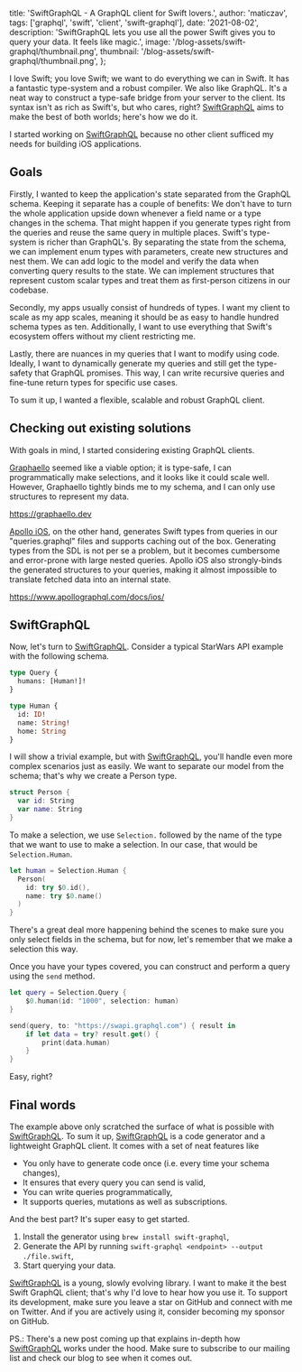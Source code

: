 
  title: 'SwiftGraphQL - A GraphQL client for Swift lovers.',
  author: 'maticzav',
  tags: ['graphql', 'swift', 'client', 'swift-graphql'],
  date: '2021-08-02',
  description:
    'SwiftGraphQL lets you use all the power Swift gives you to query your data. It feels like magic.',
  image: '/blog-assets/swift-graphql/thumbnail.png',
  thumbnail: '/blog-assets/swift-graphql/thumbnail.png',
};


I love Swift; you love Swift; we want to do everything we can in Swift. It has a fantastic type-system and a robust compiler. We also like GraphQL. It's a neat way to construct a type-safe bridge from your server to the client. Its syntax isn't as rich as Swift's, but who cares, right? [SwiftGraphQL](https://swift-graphql.com) aims to make the best of both worlds; here's how we do it.

I started working on [SwiftGraphQL](https://swift-graphql.com) because no other client sufficed my needs for building iOS applications.

## Goals

Firstly, I wanted to keep the application's state separated from the GraphQL schema. Keeping it separate has a couple of benefits:
We don't have to turn the whole application upside down whenever a field name or a type changes in the schema. That might happen if you generate types right from the queries and reuse the same query in multiple places.
Swift's type-system is richer than GraphQL's. By separating the state from the schema, we can implement enum types with parameters, create new structures and nest them.
We can add logic to the model and verify the data when converting query results to the state.
We can implement structures that represent custom scalar types and treat them as first-person citizens in our codebase.

Secondly, my apps usually consist of hundreds of types. I want my client to scale as my app scales, meaning it should be as easy to handle hundred schema types as ten. Additionally, I want to use everything that Swift's ecosystem offers without my client restricting me.

Lastly, there are nuances in my queries that I want to modify using code. Ideally, I want to dynamically generate my queries and still get the type-safety that GraphQL promises. This way, I can write recursive queries and fine-tune return types for specific use cases.

To sum it up, I wanted a flexible, scalable and robust GraphQL client.

## Checking out existing solutions

With goals in mind, I started considering existing GraphQL clients.

[Graphaello](https://graphaello.dev) seemed like a viable option; it is type-safe, I can programmatically make selections, and it looks like it could scale well. However, Graphaello tightly binds me to my schema, and I can only use structures to represent my data.

https://graphaello.dev

[Apollo iOS](https://www.apollographql.com/docs/ios/), on the other hand, generates Swift types from queries in our "queries.graphql" files and supports caching out of the box. Generating types from the SDL is not per se a problem, but it becomes cumbersome and error-prone with large nested queries. Apollo iOS also strongly-binds the generated structures to your queries, making it almost impossible to translate fetched data into an internal state.

https://www.apollographql.com/docs/ios/

## SwiftGraphQL

Now, let's turn to [SwiftGraphQL](https://swift-graphql.com). Consider a typical StarWars API example with the following schema.

```graphql
type Query {
  humans: [Human!]!
}

type Human {
  id: ID!
  name: String!
  home: String
}
```

I will show a trivial example, but with [SwiftGraphQL](https://swift-graphql.com), you'll handle even more complex scenarios just as easily. We want to separate our model from the schema; that's why we create a Person type.

```swift
struct Person {
  var id: String
  var name: String
}
```

To make a selection, we use `Selection.` followed by the name of the type that we want to use to make a selection. In our case, that would be `Selection.Human`.

```swift
let human = Selection.Human {
  Person(
    id: try $0.id(),
    name: try $0.name()
  )
}
```

There's a great deal more happening behind the scenes to make sure you only select fields in the schema, but for now, let's remember that we make a selection this way.

Once you have your types covered, you can construct and perform a query using the `send` method.

```swift
let query = Selection.Query {
    $0.human(id: "1000", selection: human)
}

send(query, to: "https://swapi.graphql.com") { result in
    if let data = try? result.get() {
        print(data.human)
    }
}
```

Easy, right?

## Final words

The example above only scratched the surface of what is possible with [SwiftGraphQL](https://swift-graphql.com). To sum it up, [SwiftGraphQL](https://swift-graphql.com) is a code generator and a lightweight GraphQL client. It comes with a set of neat features like

- You only have to generate code once (i.e. every time your schema changes),
- It ensures that every query you can send is valid,
- You can write queries programmatically,
- It supports queries, mutations as well as subscriptions.

And the best part? It's super easy to get started.

1. Install the generator using `brew install swift-graphql`,
1. Generate the API by running `swift-graphql <endpoint> --output ./file.swift`,
1. Start querying your data.

[SwiftGraphQL](https://swift-graphql.com) is a young, slowly evolving library. I want to make it the best Swift GraphQL client; that's why I'd love to hear how you use it. To support its development, make sure you leave a star on GitHub and connect with me on Twitter. And if you are actively using it, consider becoming my sponsor on GitHub.

PS.: There's a new post coming up that explains in-depth how [SwiftGraphQL](https://swift-graphql.com) works under the hood. Make sure to subscribe to our mailing list and check our blog to see when it comes out.
